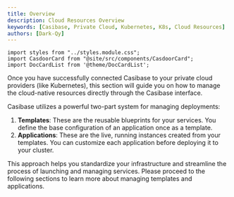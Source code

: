 ```yaml
---
title: Overview
description: Cloud Resources Overview
keywords: [Casibase, Private Cloud, Kubernetes, K8s, Cloud Resources]
authors: [Dark-Qy]
---
```


```mdx-code-block
import styles from "../styles.module.css";
import CasdoorCard from "@site/src/components/CasdoorCard";
import DocCardList from '@theme/DocCardList';
```

Once you have successfully connected Casibase to your private cloud providers (like Kubernetes), this section will guide you on how to manage the cloud-native resources directly through the Casibase interface.

Casibase utilizes a powerful two-part system for managing deployments:

1. **Templates**: These are the reusable blueprints for your services. You define the base configuration of an application once as a template.
2. **Applications**: These are the live, running instances created from your templates. You can customize each application before deploying it to your cluster.

This approach helps you standardize your infrastructure and streamline the process of launching and managing services. Please proceed to the following sections to learn more about managing templates and applications.

<DocCardList />
